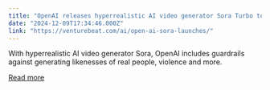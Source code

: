 ```yaml
---
title: "OpenAI releases hyperrealistic AI video generator Sora Turbo to the public"
date: "2024-12-09T17:34:46.000Z"
link: "https://venturebeat.com/ai/open-ai-sora-launches/"
---
```


With hyperrealistic AI video generator Sora, OpenAI includes guardrails against generating likenesses of real people, violence and more.

[Read more](https://venturebeat.com/ai/open-ai-sora-launches/)
